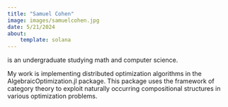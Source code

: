 ```yaml
---
title: "Samuel Cohen"
image: images/samuelcohen.jpg
date: 5/21/2024
about:
    template: solana
---
```


is an undergraduate studying math and computer science. 

My work is implementing distributed optimization algorithms in the AlgebraicOptimization.jl package. This package uses the framework of category theory to exploit naturally occurring compositional structures in various optimization problems.
